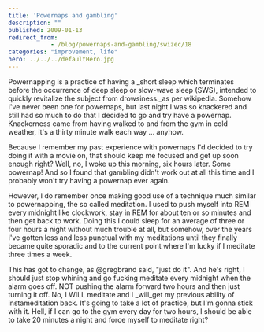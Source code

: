 ```yaml
---
title: 'Powernaps and gambling'
description: ""
published: 2009-01-13
redirect_from: 
            - /blog/powernaps-and-gambling/swizec/18
categories: "improvement, life"
hero: ../../../defaultHero.jpg
---
```

Powernapping is a practice of having a _short sleep which terminates before the occurrence of deep sleep or slow-wave sleep (SWS), intended to quickly revitalize the subject from drowsiness._as per wikipedia. Somehow I've never been one for powernaps, but last night I was so knackered and still had so much to do that I decided to go and try have a powernap. Knackerness came from having walked to and from the gym in cold weather, it's a thirty minute walk each way ... anyhow.

Because I remember my past experience with powernaps I'd decided to try doing it with a movie on, that should keep me focused and get up soon enough right? Well, no, I woke up this morning, six hours later. Some powernap! And so I found that gambling didn't work out at all this time and I probably won't try having a powernap ever again.

However, I do remember once making good use of a technique much similar to powernapping, the so called meditation. I used to push myself into REM every midnight like clockwork, stay in REM for about ten or so minutes and then get back to work. Doing this I could sleep for an average of three or four hours a night without much trouble at all, but somehow, over the years I've gotten less and less punctual with my meditations until they finally became quite sporadic and to the current point where I'm lucky if I meditate three times a week.

This has got to change, as @gregbrand said, "just do it". And he's right, I should just stop whining and go fucking meditate every midnight when the alarm goes off. NOT pushing the alarm forward two hours and then just turning it off. No, I WILL meditate and I _will_get my previous ability of instameditation back. It's going to take a lot of practice, but I'm gonna stick with it. Hell, if I can go to the gym every day for two hours, I should be able to take 20 minutes a night and force myself to meditate right?